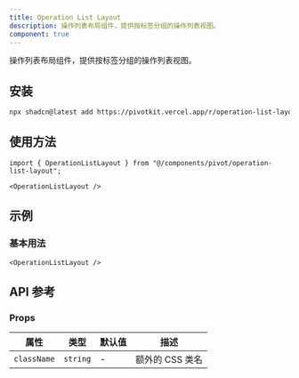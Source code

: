 ```yaml
---
title: Operation List Layout
description: 操作列表布局组件，提供按标签分组的操作列表视图。
component: true
---
```


操作列表布局组件，提供按标签分组的操作列表视图。

<ComponentPreview name="operation-list-layout-demo" />

## 安装

```bash
npx shadcn@latest add https://pivotkit.vercel.app/r/operation-list-layout.json
```

## 使用方法

```tsx
import { OperationListLayout } from "@/components/pivot/operation-list-layout";
```

```tsx
<OperationListLayout />
```

## 示例

### 基本用法

```tsx
<OperationListLayout />
```

## API 参考

### Props

| 属性        | 类型     | 默认值 | 描述            |
| ----------- | -------- | ------ | --------------- |
| `className` | `string` | -      | 额外的 CSS 类名 |
